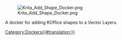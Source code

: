 [[File:Krita_Add_Shape_Docker.png]]

A docker for adding KOffice shapes to a Vector Layers.

[[Category:Dockers{{#translation:}}]]
